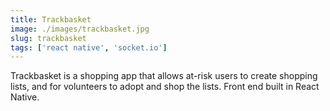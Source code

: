 ```yaml
---
title: Trackbasket
image: ./images/trackbasket.jpg
slug: trackbasket
tags: ['react native', 'socket.io']
---
```


Trackbasket is a shopping app that allows at-risk users to create shopping lists, and for volunteers to adopt and shop the lists. Front end built in React Native.